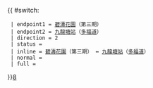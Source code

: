 {{ #switch: {{{format|}}}
  | endpoint1 = [[碧濤花園]]（第三期）
  | endpoint2 = [[九龍塘站]]（[[多福道]]）
  | direction = 2
  | status =
  | inline = [[碧濤花園]]（第三期） ↔ [[九龍塘站]]（[[多福道]]）
  | normal =
  | full =
}}<noinclude>[[category:新界居民巴士路線模板|8]]</noinclude>